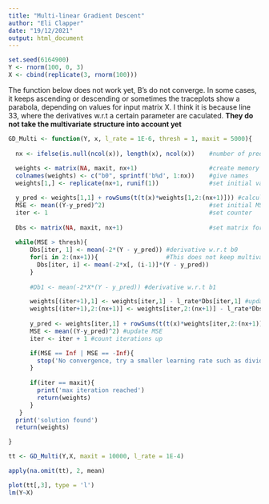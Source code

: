 ```yaml
---
title: "Multi-linear Gradient Descent"
author: "Eli Clapper"
date: "19/12/2021"
output: html_document
---
```


```r
set.seed(6164900)
Y <- rnorm(100, 0, 3)
X <- cbind(replicate(3, rnorm(100)))
```


The function below does not work yet, B's do not converge. In some cases, it keeps ascending or descending or sometimes the traceplots show a parabola, depending on values for input matrix X. I think it is because line 33, where the derivatives w.r.t a certain parameter are caculated. **They do not take the multivariate structure into account yet**
```r
GD_Multi <- function(Y, x, l_rate = 1E-6, thresh = 1, maxit = 5000){
  
  nx <- ifelse(is.null(ncol(x)), length(x), ncol(x))    #number of predictors
  
  weights <- matrix(NA, maxit, nx+1)                    #create memory for the weights
  colnames(weights) <- c("b0", sprintf('b%d', 1:nx))    #give names
  weights[1,] <- replicate(nx+1, runif(1))              #set initial values

  y_pred <- weights[1,1] + rowSums(t(t(x)*weights[1,2:(nx+1)])) #calculate fitted values using initial weights
  MSE <- mean((Y-y_pred)^2)                             #set initial MSE with random values
  iter <- 1                                             #set counter
  
  Dbs <- matrix(NA, maxit, nx+1)                        #set matrix for derivatives
  
  while(MSE > thresh){
      Dbs[iter, 1] <- mean(-2*(Y - y_pred)) #derivative w.r.t b0
      for(i in 2:(nx+1)){                   #This does not keep multivariate structure into account!
        Dbs[iter, i] <- mean(-2*x[, (i-1)]*(Y - y_pred))
      }
      
      #Db1 <- mean(-2*X*(Y - y_pred)) #derivative w.r.t b1

      weights[(iter+1),1] <- weights[iter,1] - l_rate*Dbs[iter,1] #update intercept
      weights[(iter+1),2:(nx+1)] <- weights[iter,2:(nx+1)] - l_rate*Dbs[iter, 2:(nx+1)] #update regression coefficient
      
      y_pred <- weights[iter,1] + rowSums(t(t(x)*weights[iter,2:(nx+1)])) #update predicted values
      MSE <- mean((Y-y_pred)^2) #update MSE
      iter <- iter + 1 #count iterations up

      if(MSE == Inf | MSE == -Inf){
        stop('No convergence, try a smaller learning rate such as dividing the current learning rate by 10')
      }
      
      if(iter == maxit){
        print('max iteration reached')
        return(weights)
      }
   }
  print('solution found')
  return(weights)

}

tt <- GD_Multi(Y,X, maxit = 10000, l_rate = 1E-4)

```

```r
apply(na.omit(tt), 2, mean)

plot(tt[,3], type = 'l')
lm(Y~X)
```

